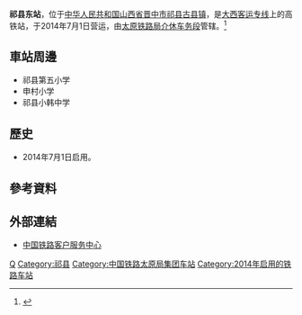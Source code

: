 {{Not|祁东站}}
{{Infobox China railway station
|车站名称 =祁县东站
|图片 = 
|图片介绍 = 
|其他名称 = 
|车站拼音 = Qixiandong
|英文名称 = Qixiandong Railway Station
|车站代码 = 26477<ref>{{cite web|url=http://hyfw.12306.cn/hyinfo/action/FwcszsAction_index?type=1|title=营业站服务信息查询|publisher=[[中国铁路客户服务中心|中国铁路客户服务中心]]|accessdate=2017-01-08|archive-date=2016-11-06|archive-url=https://web.archive.org/web/20161106075157/http://hyfw.12306.cn/hyinfo/action/FwcszsAction_index?type=1|dead-url=no}}</ref>
|电报码 = QGV
|拼音码 = QXD
|车站位置 = [[山西省|山西省]][[晋中市|晋中市]][[祁县|祁县]][[古县镇_(祁县)|古县镇]]
|坐标 = {{coord|37.322877|112.350640|display=inline,title}}
|归属 = [[太原铁路局|太原铁路局]][[介休车务段|介休车务段]]
|线路 = [[大西客运专线|大西客运专线]]
|车站等级 =[[三等站_(中铁)|三等站]]
|月台数目 = 
|股道数目 = 
}}
'''祁县东站'''，位于[[中华人民共和国|中华人民共和国]][[山西省|山西省]][[晋中市|晋中市]][[祁县|祁县]][[古县镇_(祁县)|古县镇]]，是[[大西客运专线|大西客运专线]]上的高铁站，于2014年7月1日营运，由[[太原铁路局|太原铁路局]][[介休车务段|介休车务段]]管辖。<ref>{{Cite web |url=http://search.huochepiao.com/huochezhan/jieshao/3949.htm |title=祁县东高铁站介绍 |accessdate=2017-01-07 |archive-date=2017-01-09 |archive-url=https://web.archive.org/web/20170109021057/http://search.huochepiao.com/huochezhan/jieshao/3949.htm |dead-url=no }}</ref>

==車站周邊==
* 祁县第五小学
* 申村小学
* 祁县小韩中学

==歷史==
* 2014年7月1日启用。
==參考資料==
{{reflist}}
==外部連結==
* [http://www.12306.cn/mormhweb/ 中国铁路客户服务中心] {{Wayback|url=http://www.12306.cn/mormhweb/ |date=20180205163941 }}

{{China-rail-stub}}
{{大西客运专线}}
[[Category:晋中市铁路车站|Q]]
[[Category:祁县|Category:祁县]]
[[Category:中国铁路太原局集团车站|Category:中国铁路太原局集团车站]]
[[Category:2014年启用的铁路车站|Category:2014年启用的铁路车站]]